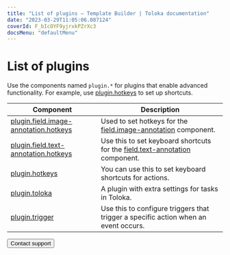 ```yaml
---
title: "List of plugins — Template Builder | Toloka documentation"
date: "2023-03-29T11:05:06.087124"
coverId: F_bIcOYF9yjrxkPZrXc3
docsMenu: "defaultMenu"
---
```


# List of plugins

Use the components named `plugin.*` for plugins that enable advanced functionality. For example, use [plugin.hotkeys](/docs/template-builder/reference/plugin.hotkeys) to set up shortcuts.

| Component                                                                         | Description                                                                                             |
| --------------------------------------------------------------------------------- | ------------------------------------------------------------------------------------------------------- |
| [plugin.field.image-annotation.hotkeys](/docs/template-builder/reference/plugin.field.image-annotation.hotkeys) | Used to set hotkeys for the [field.image-annotation](/docs/template-builder/reference/field.image-annotation) component.              |
| [plugin.field.text-annotation.hotkeys](/docs/template-builder/reference/plugin.field.text-annotation.hotkeys)   | Use this to set keyboard shortcuts for the [field.text-annotation](/docs/template-builder/reference/field.text-annotation) component. |
| [plugin.hotkeys](/docs/template-builder/reference/plugin.hotkeys)                                               | You can use this to set keyboard shortcuts for actions.                                                 |
| [plugin.toloka](/docs/template-builder/reference/plugin.toloka)                                                 | A plugin with extra settings for tasks in Toloka.                                                       |
| [plugin.trigger](/docs/template-builder/reference/plugin.trigger)                                               | Use this to configure triggers that trigger a specific action when an event occurs.                     |

<Button themeColor="light" view="default" size="l" type="link" url="/docs/guide/troubleshooting/support?form-source=template-builder-reference-plugins">Contact support</Button>